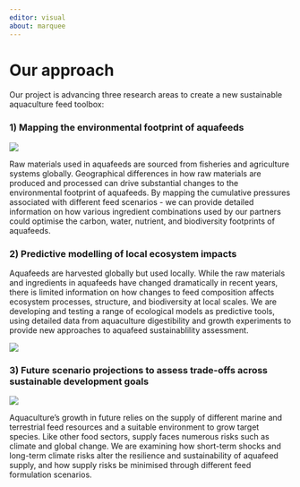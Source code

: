 ```yaml
---
editor: visual
about: marquee
---
```


# Our approach

Our project is advancing three research areas to create a new sustainable aquaculture feed toolbox:

### 1) Mapping the environmental footprint of aquafeeds

::: {layout-ncol="2"}
![](images/globe.jpg)

Raw materials used in aquafeeds are sourced from fisheries and agriculture systems globally. Geographical differences in how raw materials are produced and processed can drive substantial changes to the environmental footprint of aquafeeds. By mapping the cumulative pressures associated with different feed scenarios - we can provide detailed information on how various ingredient combinations used by our partners could optimise the carbon, water, nutrient, and biodiversity footprints of aquafeeds.
:::

### 2) Predictive modelling of local ecosystem impacts

::: {layout-ncol="2"}
Aquafeeds are harvested globally but used locally. While the raw materials and ingredients in aquafeeds have changed dramatically in recent years, there is limited information on how changes to feed composition affects ecosystem processes, structure, and biodiversity at local scales. We are developing and testing a range of ecological models as predictive tools, using detailed data from aquaculture digestibility and growth experiments to provide new approaches to aquafeed sustainablility assessment.

![](images/aquapens_pollution.jpg)
:::

### 3) Future scenario projections to assess trade-offs across sustainable development goals

::: {layout-ncol="2"}
![](images/feed_sdgs.jpg)

Aquaculture's growth in future relies on the supply of different marine and terrestrial feed resources and a suitable environment to grow target species. Like other food sectors, supply faces numerous risks such as climate and global change. We are examining how short-term shocks and long-term climate risks alter the resilience and sustainability of aquafeed supply, and how supply risks be minimised through different feed formulation scenarios.
:::
